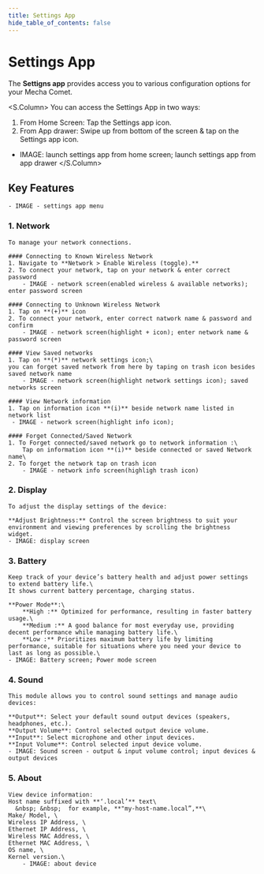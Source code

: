 ```yaml
---
title: Settings App
hide_table_of_contents: false
---
```



# Settings App

The **Settigns app** provides access you to various configuration options for your Mecha Comet.

<S.Column>
You can access the Settings App in two ways:
1. From Home Screen: Tap the Settings app icon.
2. From App drawer: Swipe up from bottom of the screen & tap on the Settings app icon.
- IMAGE: launch settings app from home screen; launch settings app from app drawer 
</S.Column>

## Key Features
    - IMAGE - settings app menu
### 1. Network
    To manage your network connections.

    #### Connecting to Known Wireless Network 
    1. Navigate to **Network > Enable Wireless (toggle).** 
    2. To connect your network, tap on your network & enter correct password 
        - IMAGE - network screen(enabled wireless & available networks); enter password screen

    #### Connecting to Unknown Wireless Network 
    1. Tap on **(+)** icon
    2. To connect your network, enter correct natwork name & password and confirm
        - IMAGE - network screen(highlight + icon); enter network name & password screen

    #### View Saved networks
    1. Tap on **(*)** network settings icon;\
    you can forget saved network from here by taping on trash icon besides saved network name
        - IMAGE - network screen(highlight network settings icon); saved networks screen

    #### View Network information
    1. Tap on information icon **(i)** beside network name listed in network list
     - IMAGE - network screen(highlight info icon); 
    
    #### Forget Connected/Saved Network
    1. To Forget connected/saved network go to network information :\
        Tap on information icon **(i)** beside connected or saved Network name\
    2. To forget the network tap on trash icon
        - IMAGE - network info screen(highligh trash icon)

### 2. Display
    To adjust the display settings of the device:

    **Adjust Brightness:** Control the screen brightness to suit your environment and viewing preferences by scrolling the brightness widget.
    - IMAGE: display screen

### 3. Battery
    Keep track of your device’s battery health and adjust power settings to extend battery life.\
    It shows current battery percentage, charging status.

    **Power Mode**:\
        **High :** Optimized for performance, resulting in faster battery usage.\
        **Medium :** A good balance for most everyday use, providing decent performance while managing battery life.\
        **Low :** Prioritizes maximum battery life by limiting performance, suitable for situations where you need your device to last as long as possible.\
    - IMAGE: Battery screen; Power mode screen


### 4. Sound
    This module allows you to control sound settings and manage audio devices:

    **Output**: Select your default sound output devices (speakers, headphones, etc.).
    **Output Volume**: Control selected output device volume.
    **Input**: Select microphone and other input devices.
    **Input Volume**: Control selected input device volume.
    - IMAGE: Sound screen - output & input volume control; input devices & output devices


### 5. About

    View device information:
    Host name suffixed with **‘.local’** text\
      &nbsp; &nbsp;  for example, **"my-host-name.local”,**\
    Make/ Model, \
    Wireless IP Address, \
    Ethernet IP Address, \
    Wireless MAC Address, \
    Ethernet MAC Address, \
    OS name, \
    Kernel version.\
        - IMAGE: about device